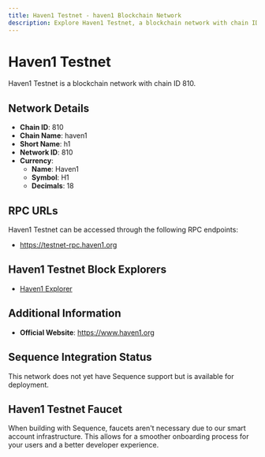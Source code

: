 ```yaml
--- 
title: Haven1 Testnet - haven1 Blockchain Network
description: Explore Haven1 Testnet, a blockchain network with chain ID 810. Learn about its native currency, Haven1, and how to interact with the network.
---
```


# Haven1 Testnet

Haven1 Testnet is a blockchain network with chain ID 810.

## Network Details

- **Chain ID**: 810
- **Chain Name**: haven1
- **Short Name**: h1
- **Network ID**: 810
- **Currency**: 
  - **Name**: Haven1
  - **Symbol**: H1
  - **Decimals**: 18

## RPC URLs

Haven1 Testnet can be accessed through the following RPC endpoints:

- https://testnet-rpc.haven1.org

## Haven1 Testnet Block Explorers

- [Haven1 Explorer](https://testnet-explorer.haven1.org)

## Additional Information

- **Official Website**: https://www.haven1.org

## Sequence Integration Status

This network does not yet have Sequence support but is available for deployment.

## Haven1 Testnet Faucet

When building with Sequence, faucets aren't necessary due to our smart account infrastructure. This allows for a smoother onboarding process for your users and a better developer experience.
